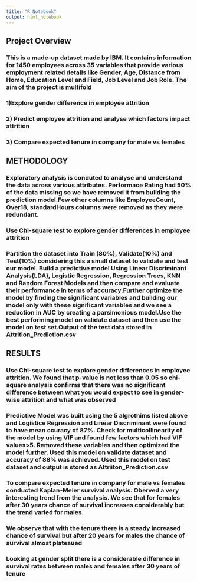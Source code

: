 ```yaml
---
title: "R Notebook"
output: html_notebook
---
```


## Project Overview

### This is a made-up dataset made by IBM. It contains information for 1450 employees across 35 variables that provide various employment related details like Gender, Age, Distance from Home, Education Level and Field, Job Level and Job Role. The aim of the project is multifold
### 1)Explore gender difference in employee attrition
### 2) Predict employee attrition and analyse which factors impact attrition
### 3) Compare expected tenure in company for male vs females 

## METHODOLOGY

### Exploratory analysis is conduted to analyse and understand the data across various attributes. Performace Rating had 50% of the data missing so we have removed it from building the prediction model.Few other columns like EmployeeCount, Over18, standardHours columns were removed as they were redundant.

### Use Chi-square test to explore gender differences in employee attrition

### Partition the dataset into Train (80%), Validate(10%) and Test(10%) considering this a small dataset to validate and test our model. Build a predictive model Using Linear Discriminant Analysis(LDA), Logistic Regression, Regression Trees, KNN and Random Forest Models and then compare and evaluate their performance in terms of accuracy.Further optimize the model by finding the significant variables and building our model only with these significant variables and we see a reduction in AUC by creating a parsimonious model.Use the best performing model on validate dataset and then use the model on test set.Output of the test data stored in Attrition_Prediction.csv

## RESULTS

### Use Chi-square test to explore gender differences in employee attrition. We found that p-value is not less than 0.05 so chi-square analysis confirms that there was no significant difference between what you would expect to see in gender-wise attrition and what was observed

### Predictive Model was built using the 5 algrothims listed above and Logistice Regression and Linear Discriminant were found to have mean ccuracy of 87%. Check for multicollinearity of the model by using VIF and found few factors which had VIF values>5. Removed these variables and then optimized the model further. Used this model on validate dataset and accuracy of 88% was achieved. Used this model on test dataset and output is stored as Attriiton_Prediction.csv

###  To compare expected tenure in company for male vs females conducted Kaplan-Meier survival analysis. Oberved a very interesting trend from the analysis. We see that for females after 30 years chance of survival increases considerably but the trend varied for males. 
### We observe that with the tenure there is a steady increased chance of survival but after 20 years for males the chance of survival almost plateaued
### Looking at gender split there is a considerable difference in survival rates between males and females after 30 years of tenure


